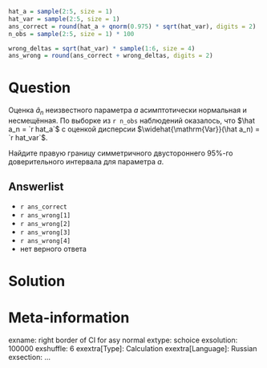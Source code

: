 ```r
hat_a = sample(2:5, size = 1)
hat_var = sample(2:5, size = 1)
ans_correct = round(hat_a + qnorm(0.975) * sqrt(hat_var), digits = 2)
n_obs = sample(2:5, size = 1) * 100

wrong_deltas = sqrt(hat_var) * sample(1:6, size = 4)
ans_wrong = round(ans_correct + wrong_deltas, digits = 2)
```

Question
========
Оценка $\hat a_n$ неизвестного параметра $a$ асимптотически нормальная и несмещённая. По выборке из `r n_obs` наблюдений 
оказалось, что $\hat a_n = `r hat_a`$ с оценкой дисперсии $\widehat{\mathrm{Var}}(\hat a_n) = `r hat_var`$.

Найдите правую границу симметричного двустороннего 95\%-го доверительного интервала для параметра $a$.

Answerlist
----------
*  `r ans_correct`
*  `r ans_wrong[1]`
*  `r ans_wrong[2]`
*  `r ans_wrong[3]`
*  `r ans_wrong[4]`
*  нет верного ответа

 
Solution
========


Meta-information
================
exname: right border of CI for asy normal
extype: schoice
exsolution: 100000
exshuffle: 6
exextra[Type]: Calculation
exextra[Language]: Russian
exsection: ...
